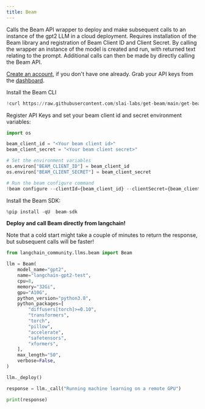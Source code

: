 ```yaml
---
title: Beam
---
```


Calls the Beam API wrapper to deploy and make subsequent calls to an instance of the gpt2 LLM in a cloud deployment. Requires installation of the Beam library and registration of Beam Client ID and Client Secret. By calling the wrapper an instance of the model is created and run, with returned text relating to the prompt. Additional calls can then be made by directly calling the Beam API.

[Create an account](https://www.beam.cloud/), if you don't have one already. Grab your API keys from the [dashboard](https://www.beam.cloud/dashboard/settings/api-keys).

Install the Beam CLI

```python
!curl https://raw.githubusercontent.com/slai-labs/get-beam/main/get-beam.sh -sSfL | sh
```

Register API Keys and set your beam client id and secret environment variables:

```python
import os

beam_client_id = "<Your beam client id>"
beam_client_secret = "<Your beam client secret>"

# Set the environment variables
os.environ["BEAM_CLIENT_ID"] = beam_client_id
os.environ["BEAM_CLIENT_SECRET"] = beam_client_secret

# Run the beam configure command
!beam configure --clientId={beam_client_id} --clientSecret={beam_client_secret}
```

Install the Beam SDK:

```python
%pip install -qU  beam-sdk
```

**Deploy and call Beam directly from langchain!**

Note that a cold start might take a couple of minutes to return the response, but subsequent calls will be faster!

```python
from langchain_community.llms.beam import Beam

llm = Beam(
    model_name="gpt2",
    name="langchain-gpt2-test",
    cpu=8,
    memory="32Gi",
    gpu="A10G",
    python_version="python3.8",
    python_packages=[
        "diffusers[torch]>=0.10",
        "transformers",
        "torch",
        "pillow",
        "accelerate",
        "safetensors",
        "xformers",
    ],
    max_length="50",
    verbose=False,
)

llm._deploy()

response = llm._call("Running machine learning on a remote GPU")

print(response)
```
